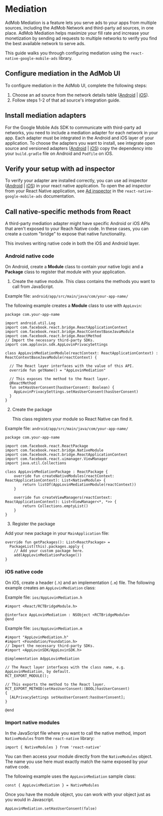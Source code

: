 # Mediation

AdMob Mediation is a feature lets you serve ads to your apps from multiple sources, including the AdMob Network and third-party ad sources, in one place. 
AdMob Mediation helps maximize your fill rate and increase your monetization by sending ad requests to multiple networks to verify you find the best 
available network to serve ads.

This guide walks you through configuring mediation using the `react-native-google-mobile-ads` library.

## Configure mediation in the AdMob UI

To configure mediation in the AdMob UI, complete the following steps:

1. Choose an ad source from the network details table ([Android](https://developers.google.com/admob/ios/choose-networks#network_details) | [iOS](https://developers.google.com/admob/android/choose-networks#network_details)).
2. Follow steps 1-2 of that ad source's integration guide.

## Install mediation adapters

For the Google Mobile Ads SDK to communicate with third-party ad networks, you need to include a mediation adapter for each network in your app. Each
adapter must be integrated in the Android and iOS layer of your application. To choose the adapters you want to install, see integrate open source and versioned adapters
([Android](https://developers.google.com/admob/android/choose-networks#integrate_open-source_and_versioned_adapters) | [iOS](https://developers.google.com/admob/ios/choose-networks#integrate_open-source_and_versioned_adapters)) copy the dependency into
your `build.gradle` file on Android and `Podfile` on iOS.

## Verify your setup with ad inspector

To verify your adapter are installed correctly, you can use ad inspector ([Android](https://developers.google.com/admob/android/ad-inspector) | [iOS](https://developers.google.com/admob/ios/ad-inspector))
in your react native application. To open the ad inspector from your React Native application, see [Ad inspector](https://docs.page/invertase/react-native-google-mobile-ads/ad-inspector) in the
`react-native-google-mobile-ads` documentation.

## Call native-specific methods from React

A third-party mediation adapter might have specific Android or iOS APIs that aren't exposed to your Reach Native code. In these cases, you can create a custom "bridge" to expose that native functionality.

This involves writing native code in both the iOS and Android layer.

### Android native code

On Android, create a **Module** class to contain your native logic and a **Package** class to register that module with your application.

1. Create the native module. This class contains the methods you want to call from JavaScript.

Example file: `android/app/src/main/java/com/your-app-name/`

The following example creates a **Module** class to use with `AppLovin`:

```
package com.your-app-name

import android.util.Log
import com.facebook.react.bridge.ReactApplicationContext
import com.facebook.react.bridge.ReactContextBaseJavaModule
import com.facebook.react.bridge.ReactMethod
// Import the necessary third-party SDKs.
import com.applovin.sdk.AppLovinPrivacySettings

class AppLovinMediationModule(reactContext: ReactApplicationContext) : ReactContextBaseJavaModule(reactContext) {

  // The React layer interfaces with the value of this API. 
  override fun getName() = "AppLovinMediation"

  // This exposes the method to the React layer.
  @ReactMethod
  fun setHasUserConsent(hasUserConsent: Boolean) {
    AppLovinPrivacySettings.setHasUserConsent(hasUserConsent)
  }
}
```

2. Create the package

    This class registers your module so React Native can find it.

Example file: `android/app/src/main/java/com/your-app-name/`

```
package com.your-app-name

import com.facebook.react.ReactPackage
import com.facebook.react.bridge.NativeModule
import com.facebook.react.bridge.ReactApplicationContext
import com.facebook.react.uimanager.ViewManager
import java.util.Collections

class AppLovinMediationPackage : ReactPackage {
    override fun createNativeModules(reactContext: ReactApplicationContext): List<NativeModule> {
        return listOf(AppLovinMediationModule(reactContext))
    }

    override fun createViewManagers(reactContext: ReactApplicationContext): List<ViewManager<*, *>> {
        return Collections.emptyList()
    }
}
```

3. Register the package

Add your new package in your `MainApplication` file:

```
override fun getPackages(): List<ReactPackage> =
  PackageList(this).packages.apply {
    // Add your custom package here.
    add(AppLovinMediationPackage())
}
```

### iOS native code

On iOS, create a header (`.h`) and an implementation (`.m`) file. The following example creates an `AppLovinMediation` class:

Example file: `ios/AppLovinMediation.h`

```
#import <React/RCTBridgeModule.h>

@interface AppLovinMediation : NSObject <RCTBridgeModule>
@end
```

Example file: `ios/AppLovinMediation.m`

```
#import "AppLovinMediation.h"
#import <Foundation/Foundation.h>
// Import the necessary third-party SDKs.
#import <AppLovinSDK/AppLovinSDK.h>

@implementation AdppLovinMediation

// The React layer interfaces with the class name, e.g. AppLovinMediation, by default. 
RCT_EXPORT_MODULE();

// This exports the method to the React layer.
RCT_EXPORT_METHOD(setHasUserConsent:(BOOL)hasUserConsent)
{
  [ALPrivacySettings setHasUserConsent:hasUserConsent];
}

@end
```

### Import native modules

In the JavaScript file where you want to call the native method, import `NativeModules` from the `react-native` library:

```
import { NativeModules } from 'react-native'
```

You can then access your module directly from the `NativeModules` object. The name you use here must exactly match the name
exposed by your native code.

The following example uses the `AppLovinMediation` sample class:

```
const { AppLovinMediation } = NativeModules
```

Once you have the module object, you can work with your object just as you would in Javascript.

```
AppLovinMediation.setHasUserConsent(false)
```
